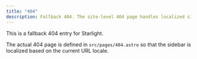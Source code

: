 ```yaml
---
title: "404"
description: Fallback 404. The site-level 404 page handles localized sidebar.
---
```


This is a fallback 404 entry for Starlight.

The actual 404 page is defined in `src/pages/404.astro` so that the sidebar is localized based on the
current URL locale.

